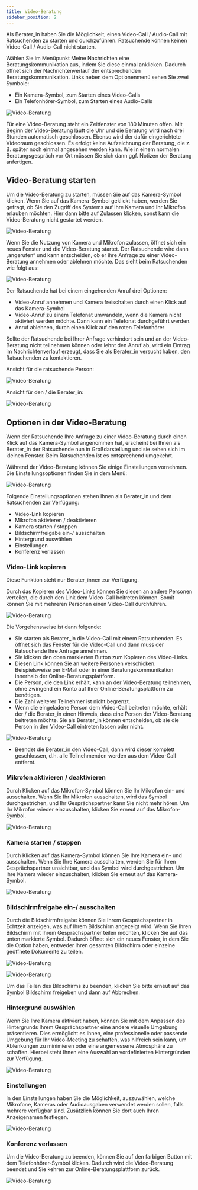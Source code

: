 ```yaml
---
title: Video-Beratung
sidebar_position: 2
---
```



<PrimaryNote>
  Als Berater_in haben Sie die Möglichkeit, einen Video-Call / Audio-Call mit
  Ratsuchenden zu starten und durchzuführen. Ratsuchende können keinen
  Video-Call / Audio-Call nicht starten.
</PrimaryNote>

Wählen Sie im Menüpunkt <UIElement>Meine Nachrichten</UIElement> eine Beratungskommunikation aus, indem Sie diese einmal anklicken. Dadurch öffnet sich der Nachrichtenverlauf der entsprechenden Beratungskommunikation. Links neben dem Optionenmenü sehen Sie zwei Symbole:

<ul>
  <li>Ein Kamera-Symbol, zum Starten eines Video-Calls</li>
  <li>Ein Telefonhörer-Symbol, zum Starten eines Audio-Calls</li>
</ul>

![Video-Beratung](../../../static/img/images-onlineberatung/05_Videoberatung/01_Screenshot.png)

Für eine Video-Beratung steht ein Zeitfenster von 180 Minuten offen. Mit Beginn der Video-Beratung läuft die Uhr und die Beratung wird nach drei Stunden automatisch geschlossen. Ebenso wird der dafür eingerichtete Videoraum geschlossen. Es erfolgt keine Aufzeichnung der Beratung, die z. B. später noch einmal angesehen werden kann. Wie in einem normalen Beratungsgespräch vor Ort müssen Sie sich dann ggf. Notizen der Beratung anfertigen.

## Video-Beratung starten

Um die Video-Beratung zu starten, müssen Sie auf das Kamera-Symbol klicken. Wenn Sie auf das Kamera-Symbol geklickt haben, werden Sie gefragt, ob Sie den Zugriff des Systems auf Ihre Kamera und Ihr Mikrofon erlauben möchten. Hier dann bitte auf <UIElement>Zulassen</UIElement> klicken, sonst kann die Video-Beratung nicht gestartet werden.

![Video-Beratung](../../../static/img/images-onlineberatung/05_Videoberatung/02_Screenshot.png)

Wenn Sie die Nutzung von Kamera und Mikrofon zulassen, öffnet sich ein neues Fenster und die Video-Beratung startet. Der Ratsuchende wird dann „angerufen“ und kann entscheiden, ob er ihre Anfrage zu einer Video-Beratung annehmen oder ablehnen möchte. Das sieht beim Ratsuchenden wie folgt aus:

![Video-Beratung](../../../static/img/images-onlineberatung/05_Videoberatung/03_Screenshot.png)

Der Ratsuchende hat bei einem eingehenden Anruf drei Optionen:

<ul>
  <li>
    Video-Anruf annehmen und Kamera freischalten durch einen Klick auf das
    Kamera-Symbol
  </li>
  <li>
    Video-Anruf zu einem Telefonat umwandeln, wenn die Kamera nicht aktiviert
    werden möchte. Dann kann ein Telefonat durchgeführt werden.
  </li>
  <li>Anruf ablehnen, durch einen Klick auf den roten Telefonhörer</li>
</ul>

Sollte der Ratsuchende bei Ihrer Anfrage verhindert sein und an der Video-Beratung nicht teilnehmen können oder lehnt den Anruf ab, wird ein Eintrag im Nachrichtenverlauf erzeugt, dass Sie als Berater_in versucht haben, den Ratsuchenden zu kontaktieren.

Ansicht für die ratsuchende Person:

![Video-Beratung](../../../static/img/images-onlineberatung/05_Videoberatung/04_Screenshot.png)

Ansicht für den / die Berater_in:

![Video-Beratung](../../../static/img/images-onlineberatung/05_Videoberatung/05_Screenshot.png)

## Optionen in der Video-Beratung

Wenn der Ratsuchende Ihre Anfrage zu einer Video-Beratung durch einen Klick auf das Kamera-Symbol angenommen hat, erscheint bei Ihnen als Berater_in der Ratsuchende nun in Großdarstellung und sie sehen sich im kleinen Fenster. Beim Ratsuchenden ist es entsprechend umgekehrt.

Während der Video-Beratung können Sie einige Einstellungen vornehmen. Die Einstellungsoptionen finden Sie in dem Menü:

![Video-Beratung](../../../static/img/images-onlineberatung/05_Videoberatung/06_Screenshot.png)

Folgende Einstellungsoptionen stehen Ihnen als Berater_in und dem Ratsuchenden zur Verfügung:

<ul>
  <li>
    <UIElement>Video-Link kopieren</UIElement>
  </li>
  <li>
    <UIElement>Mikrofon aktivieren / deaktivieren</UIElement>
  </li>
  <li>
    <UIElement>Kamera starten / stoppen</UIElement>
  </li>
  <li>
    <UIElement>Bildschirmfreigabe ein-/ ausschalten</UIElement>
  </li>
  <li>
    <UIElement>Hintergrund auswählen</UIElement>
  </li>
  <li>
    <UIElement>Einstellungen</UIElement>
  </li>
  <li>
    <UIElement>Konferenz verlassen</UIElement>
  </li>
</ul>

### Video-Link kopieren

<PrimaryNote>Diese Funktion steht nur Berater_innen zur Verfügung.</PrimaryNote>

Durch das Kopieren des Video-Links können Sie diesen an andere Personen verteilen, die durch den Link dem Video-Call beitreten können. Somit können Sie mit mehreren Personen einen Video-Call durchführen.

![Video-Beratung](../../../static/img/images-onlineberatung/05_Videoberatung/07_Screenshot.png)

Die Vorgehensweise ist dann folgende:

<ul>
  <li>
    Sie starten als Berater_in die Video-Call mit einem Ratsuchenden. Es öffnet
    sich das Fenster für die Video-Call und dann muss der Ratsuchende Ihre
    Anfrage annehmen.
  </li>
  <li>Sie klicken den oben markierten Button zum Kopieren des Video-Links.</li>
  <li>
    Diesen Link können Sie an weitere Personen verschicken. Beispielsweise per
    E-Mail oder in einer Beratungskommunikation innerhalb der
    Online-Beratungsplattform.
  </li>
  <li>
    Die Person, die den Link erhält, kann an der Video-Beratung teilnehmen, ohne
    zwingend ein Konto auf Ihrer Online-Beratungsplattform zu benötigen.
  </li>
  <li>Die Zahl weiterer Teilnehmer ist nicht begrenzt.</li>
  <li>
    Wenn die eingeladene Person dem Video-Call beitreten möchte, erhält der /
    die Berater_in einen Hinweis, dass eine Person der Video-Beratung beitreten
    möchte. Sie als Berater_in können entscheiden, ob sie die Person in den
    Video-Call eintreten lassen oder nicht.
  </li>
</ul>

![Video-Beratung](../../../static/img/images-onlineberatung/05_Videoberatung/08_Screenshot.png)

<ul>
  <li>
    Beendet die Berater_in den Video-Call, dann wird dieser komplett
    geschlossen, d.h. alle Teilnehmenden werden aus dem Video-Call entfernt.
  </li>
</ul>

### Mikrofon aktivieren / deaktivieren

Durch Klicken auf das Mikrofon-Symbol können Sie Ihr Mikrofon ein- und ausschalten. Wenn Sie Ihr Mikrofon ausschalten, wird das Symbol durchgestrichen, und Ihr Gesprächspartner kann Sie nicht mehr hören. Um Ihr Mikrofon wieder einzuschalten, klicken Sie erneut auf das Mikrofon-Symbol.

![Video-Beratung](../../../static/img/images-onlineberatung/05_Videoberatung/09_Screenshot.png)

### Kamera starten / stoppen

Durch Klicken auf das Kamera-Symbol können Sie Ihre Kamera ein- und ausschalten. Wenn Sie Ihre Kamera ausschalten, werden Sie für Ihren Gesprächspartner unsichtbar, und das Symbol wird durchgestrichen. Um Ihre Kamera wieder einzuschalten, klicken Sie erneut auf das Kamera-Symbol.

![Video-Beratung](../../../static/img/images-onlineberatung/05_Videoberatung/10_Screenshot.png)

### Bildschirmfreigabe ein-/ ausschalten

Durch die Bildschirmfreigabe können Sie Ihrem Gesprächspartner in Echtzeit anzeigen, was auf Ihrem Bildschirm angezeigt wird. Wenn Sie Ihren Bildschirm mit Ihrem Gesprächspartner teilen möchten, klicken Sie auf das unten markierte Symbol. Dadurch öffnet sich ein neues Fenster, in dem Sie die Option haben, entweder Ihren gesamten Bildschirm oder einzelne geöffnete Dokumente zu teilen.

![Video-Beratung](../../../static/img/images-onlineberatung/05_Videoberatung/11_Screenshot.png)

![Video-Beratung](../../../static/img/images-onlineberatung/05_Videoberatung/12_Screenshot.png)

Um das Teilen des Bildschirms zu beenden, klicken Sie bitte erneut auf das Symbol <UIElement>Bildschirm freigeben</UIElement> und dann auf <UIElement>Abbrechen</UIElement>.

### Hintergrund auswählen

Wenn Sie Ihre Kamera aktiviert haben, können Sie mit dem Anpassen des Hintergrunds Ihrem Gesprächspartner eine andere visuelle Umgebung präsentieren. Dies ermöglicht es Ihnen, eine professionelle oder passende Umgebung für Ihr Video-Meeting zu schaffen, was hilfreich sein kann, um Ablenkungen zu minimieren oder eine angemessene Atmosphäre zu schaffen. Hierbei steht Ihnen eine Auswahl an vordefinierten Hintergründen zur Verfügung.

![Video-Beratung](../../../static/img/images-onlineberatung/05_Videoberatung/13_Screenshot.png)

### Einstellungen

In den Einstellungen haben Sie die Möglichkeit, auszuwählen, welche Mikrofone, Kameras oder Audioausgaben verwendet werden sollen, falls mehrere verfügbar sind. Zusätzlich können Sie dort auch Ihren Anzeigenamen festlegen.

![Video-Beratung](../../../static/img/images-onlineberatung/05_Videoberatung/14_Screenshot.png)

### Konferenz verlassen

Um die Video-Beratung zu beenden, können Sie auf den farbigen Button mit dem Telefonhörer-Symbol klicken. Dadurch wird die Video-Beratung beendet und Sie kehren zur Online-Beratungsplattform zurück.

![Video-Beratung](../../../static/img/images-onlineberatung/05_Videoberatung/15_Screenshot.png)
